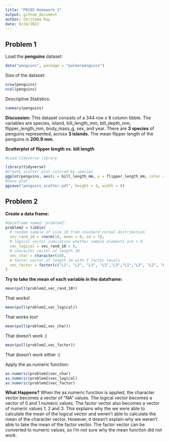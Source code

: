 ```yaml
---
title: "P8105 Homework 1"
output: github_document
author: Shritama Ray
date: 9/24/2022
---
```


## Problem 1

Load the **penguins** dataset:

```r
data("penguins", package = "palmerpenguins")
```

Size of the dataset:
```r
nrow(penguins)
ncol(penguins)
```

Descriptive Statistics:
```r
summary(penguins)
```

**Discussion:**
This dataset consists of a 344 row x 8 column tibble.
The variables are species, island, bill_length_mm, bill_depth_mm, flipper_length_mm, body_mass_g, sex, and year. There are **3 species** of penguins represented, across **3 islands.** The mean flipper length of the penguins is **200.9 mm.** 

**Scatterplot of flipper length vs. bill length**
```r
#Load tidyverse library
```
```r
library(tidyverse)
#Create scatter plot colored by species
ggplot(penguins, aes(x = bill_length_mm, y = flipper_length_mm, color = species)) + geom_point()+ xlab("Bill Length (mm)") + ylab("Flipper Length (mm)")
#Save plot
ggsave("penguins_scatter.pdf", height = 4, width = 6)
```

## Problem 2

**Create a data frame:**

```r
#dataframe named 'problem2'
problem2 = tibble(
  # random sample of size 10 from standard normal distribution
  vec_rand_10 = rnorm(10, mean = 0, sd = 1),
  # logical vector indication whether sample elements are > 0 
  vec_logical = vec_rand_10 > 0,
  # character vector of length 10
  vec_char = character(10),
  # factor vector of length 10 with 3 factor levels
  vec_factor = factor(c("L1", "L2", "L3", "L3","L3","L1","L3", "L2", "L1", "L1"))
)
```

**Try to take the mean of each variable in the dataframe:**
```r
mean(pull(problem2,vec_rand_10))
```
That works!

```r
mean(pull(problem2,vec_logical))
```
That works too!

```r
mean(pull(problem2,vec_char))
```
That doesn't work :(

```r
mean(pull(problem2,vec_factor))
```
That doesn't work either :(

Apply the as.numeric function:

```r
as.numeric(problem2$vec_char)
as.numeric(problem2$vec_logical)
as.numeric(problem2$vec_factor)
```

**What Happens?**
When the as.numeric function is applied, the character vector becomes a vector of "NA" values. The logical vector becomes a vector of 0 and 1 numeric values. The factor vector also becomes a vector of numeric values 1, 2 and 3. This explains why the we were able to calculate the mean of the logical vector and weren't able to calculate the mean of the character vector. However, it doesn't explain why we weren't able to take the mean of the factor vector. The factor vector can be converted to numeric values, so I'm not sure why the mean function did not work. 

